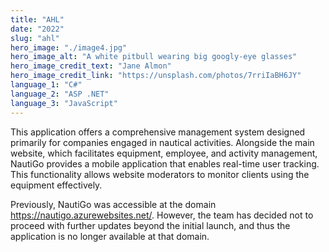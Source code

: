 ```yaml
---
title: "AHL"
date: "2022"
slug: "ahl"
hero_image: "./image4.jpg"
hero_image_alt: "A white pitbull wearing big googly-eye glasses"
hero_image_credit_text: "Jane Almon"
hero_image_credit_link: "https://unsplash.com/photos/7rriIaBH6JY"
language_1: "C#"
language_2: "ASP .NET"
language_3: "JavaScript"
---
```


This application offers a comprehensive management system designed primarily for companies engaged in nautical activities. 
Alongside the main website, which facilitates equipment, employee, and activity management, NautiGo provides a mobile application 
that enables real-time user tracking. This functionality allows website moderators to monitor clients using the equipment effectively.

Previously, NautiGo was accessible at the domain https://nautigo.azurewebsites.net/. However, the team has decided not to proceed 
with further updates beyond the initial launch, and thus the application is no longer available at that domain.